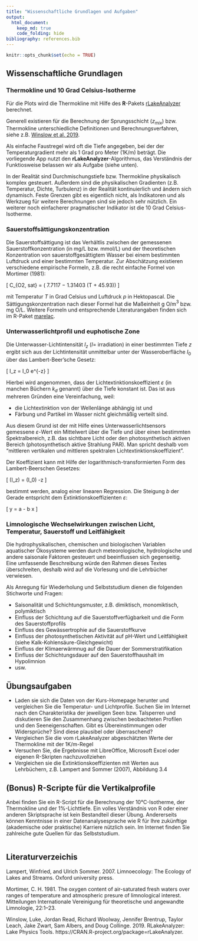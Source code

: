 ```yaml
---
title: "Wissenschaftliche Grundlagen und Aufgaben"
output: 
  html_document:
    keep_md: true
    code_folding: hide
bibliography: references.bib    
---
```


```r
knitr::opts_chunk$set(echo = TRUE)
```

## Wissenschaftliche Grundlagen

### Thermokline und 10 Grad Celsius-Isotherme

Für die Plots wird die Thermokline mit Hilfe des **R**-Pakets
[rLakeAnalyzer](https://cran.r-project.org/web/packages/rLakeAnalyzer/)
berechnet.

Generell existieren für die Berechnung der Sprungsschicht ($z_{mix}$)
bzw.  Thermokline unterschiedliche Definitionen und
Berechnungsverfahren, siehe z.B.  [Winslow et
al. 2019](https://cran.r-project.org/web/packages/rLakeAnalyzer/vignettes/sm_algorithm.html).

Als einfache Faustregel wird oft die Tiefe angegeben, bei der der
Temperaturgradient mehr als 1 Grad pro Meter (1K/m) beträgt.  Die
vorliegende App nutzt den **rLakeAnalyzer**-Algorithmus, das
Verständnis der Funktiosweise belassen wir als Aufgabe (siehe unten).

In der Realität sind Durchmischungstiefe bzw. Thermokline physikalisch
komplex gesteuert. Außerdem sind die physikalischen Gradienten
(z.B. Temperatur, Dichte, Turbulenz) in der Realität kontinuierlich und
ändern sich dynamisch.  Feste Grenzen gibt es eigentlich nicht, als
Indikatoren und als Werkzueg für weitere Berechnungen sind sie jedoch
sehr nützlich.  Ein weiterer noch einfacherer pragmatischer Indikator
ist die 10 Grad Celsius-Isotherme.

### Sauerstoffsättigungskonzentration

Die Sauerstoffsättigung ist das Verhältlis zwischen der gemessenen
Sauerstoffkonzentration (in mg/L bzw. mmol/L) und der theoretischen
Konzentration von sauerstoffgesättigtem Wasser bei einem bestimmten
Luftdruck und einer bestimmten Temperatur.  Zur Abschätzung existieren
verschiedene empirische Formeln, z.B. die recht einfache Formel von
Mortimer (1981):

\[
C_{O2, sat} = \exp\left( 7.7117 − 1.31403 \cdot \log\left(T + 45.93\right)\right) \cdot
\frac{p}{1013.25}
\]

mit Temperatur $T$ in Grad Celsius und Luftdruck $p$ in Hektopascal.
Die Sättigungskonzentration nach dieser Formel hat die Maßeinheit g
O/m$^3$ bzw. mg O/L.  Weitere Formeln und entsprechende
Literaturangaben finden sich im R-Paket
[marelac](https://CRAN.R-project.org/package=marelac).

### Unterwasserlichtprofil und euphotische Zone

Die Unterwasser-Lichtintensität $I_z$ ($I=$ irradiation) in einer
bestimmten Tiefe $z$ ergibt sich aus der Lichtintensität unmittelbar
unter der Wasseroberfläche $I_0$ über das Lambert-Beer'sche Gesetz:

\[
I_z = I_0 \cdot e^{-\varepsilon \cdot z}
\]

Hierbei wird angenommen, dass der Lichtextinktionskoeffizient
$\varepsilon$ (in manchen Büchern $k_d$ genannt) über die Tiefe
konstant ist. Das ist aus mehreren Gründen eine Vereinfachung, weil:

* die Lichtextinktion von der Wellenlänge abhängig ist und
* Färbung und Partikel im Wasser nicht gleichmäßig verteilt sind.

Aus diesem Grund ist der mit Hilfe eines Unterwasserlichtsensors
gemessene $\varepsilon$-Wert ein Mittelwert über die Tiefe und über
einen bestimmten Spektralbereich, z.B. das sichtbare Licht oder den
photosynthetisch aktiven Bereich (photosynthetisch aktive Strahlung
PAR). Man spricht deshalb vom "mittleren vertikalen und mittleren
spektralen Lichtextinktionskoeffizient".

Der Koeffizient kann mit Hilfe der logarithmisch-transformierten Form
des Lambert-Beerschen Gesetzes:

\[
\ln(I_z) = \ln(I_0)  -\varepsilon \cdot z
\]

bestimmt werden, analog einer linearen Regression. Die Steigung $b$ der Gerade 
entspricht  dem Extinktionskoeffizienten $\varepsilon$:

\[
y = a  - b \cdot x
\]

### Limnologische Wechselwirkungen zwischen Licht, Temperatur, Sauerstoff und Leitfähigkeit

Die hydrophysikalischen, chemischen und biologischen Variablen
aquatischer Ökosysteme werden durch meteorologische, hydrologische und
andere saisonale Faktoren gesteuert und beeinflussen sich
gegenseitig. Eine umfassende Beschreibung würde den Rahmen dieses
Textes überschreiten, deshalb wird auf die Vorlesung und die
Lehrbücher verwiesen.

Als Anregung für Wiederholung und Selbststudium dienen die folgenden Stichworte und Fragen:

* Saisonalität und Schichtungsmuster, z.B. dimiktisch, monomiktisch, polymiktisch
* Einfluss der Schichtung auf die Sauerstoffverfügbarkeit und die Form des Sauerstoffprofils
* Einfluss des Gewässertrophie  auf die Sauerstoffkurve
* Einfluss der photosynthetischen Aktivität auf pH-Wert und Leitfähigkeit (siehe Kalk-Kohlensäure-Gleichgewicht)
* Einfluss der Klimaerwärmnug auf die Dauer der Sommerstratifikation
* Einfluss der Schichtungsdauer auf den Sauerstoffhaushalt im Hypolimnion
* usw.


## Übungsaufgaben

* Laden sie sich die Daten von der Kurs-Homepage herunter und
  vergleichen Sie die Temperatur- und Lichtprofile. Suchen Sie im
  Internet nach den Charakteristika der jeweiligen Seen
  bzw. Talsperren und diskutieren Sie den Zusammenhang zwischen
  beobachteten Profilen und den Seeneigenschaften. Gibt es
  Übereinstimmungen oder Widersprüche? Sind diese plausibel oder
  überraschend?
* Vergleichen Sie die vom rLakeAnalyzer abgeschätzten Werte der
  Thermokline mit der 1K/m-Regel
* Versuchen Sie, die Ergebnisse mit LibreOffice, Microsoft Excel oder
  eigenen R-Skripten nachzuvollziehen
* Vergleichen sie die Extinktionskoeffizienten mit Werten aus
  Lehrbüchern, z.B. Lampert and Sommer (2007), Abbildung 3.4

## (Bonus) R-Scripte für die Vertikalprofile

Anbei finden Sie ein R-Script für die Berechnung der 10°C-Isotherme,
der Thermokline und der 1%-Lichttiefe. Ein volles Verständnis von R
oder einer anderen Skriptsprache ist kein Bestandteil dieser
Übung. Andererseits können Kenntnisse in einer Datenanalysesprache wie R
für Ihre zukünftige (akademische oder praktische) Karriere
nützlich sein.  Im Internet finden Sie zahlreiche gute Quellen für das
Selbststudium.



```r

```


## Literaturverzeichis

<!-- Lampert Sommer, Wikipedia, R packages /-->


Lampert, Winfried, and Ulrich Sommer. 2007. Limnoecology: The Ecology
of Lakes and Streams. Oxford university press.

Mortimer, C. H. 1981. The oxygen content of air-saturated fresh waters
over ranges of temperature and atmospheric presure of limnological
interest. Mitteilungen Internationale Vereinigung für theoretische und
angewandte Limnologie, 22:1–23.

Winslow, Luke, Jordan Read, Richard Woolway, Jennifer Brentrup, Taylor
Leach, Jake Zwart, Sam Albers, and Doug Collinge. 2019. RLakeAnalyzer:
Lake Physics Tools. https://CRAN.R-project.org/package=rLakeAnalyzer.

